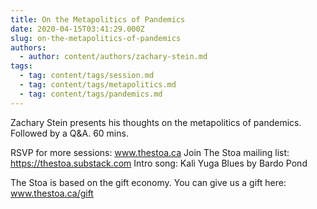 ```yaml
---
title: On the Metapolitics of Pandemics
date: 2020-04-15T03:41:29.000Z
slug: on-the-metapolitics-of-pandemics
authors:
  - author: content/authors/zachary-stein.md
tags:
  - tag: content/tags/session.md
  - tag: content/tags/metapolitics.md
  - tag: content/tags/pandemics.md
---
```


Zachary Stein presents his thoughts on the metapolitics of pandemics. Followed by a Q&A. 60 mins.

RSVP for more sessions: www.thestoa.ca
Join The Stoa mailing list: https://thestoa.substack.com
Intro song: Kali Yuga Blues by Bardo Pond

The Stoa is based on the gift economy. You can give us a gift here: www.thestoa.ca/gift
